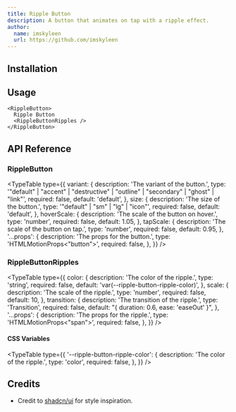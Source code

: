 ```yaml
---
title: Ripple Button
description: A button that animates on tap with a ripple effect.
author:
  name: imskyleen
  url: https://github.com/imskyleen
---
```


<ComponentPreview name="demo-components-buttons-ripple" />

## Installation

<ComponentInstallation name="components-buttons-ripple" />

## Usage

```tsx
<RippleButton>
  Ripple Button
  <RippleButtonRipples />
</RippleButton>
```

## API Reference

### RippleButton

<ExternalLink
  href="https://animate-ui.com/docs/primitives/buttons/ripple#ripplebutton"
  text="Animate UI API Reference - Ripple Button Primitive"
/>

<TypeTable
  type={{
    variant: {
      description: 'The variant of the button.',
      type: '"default" | "accent" | "destructive" | "outline" | "secondary" | "ghost" | "link"',
      required: false,
      default: 'default',
    },
    size: {
      description: 'The size of the button.',
      type: '"default" | "sm" | "lg" | "icon"',
      required: false,
      default: 'default',
    },
    hoverScale: {
      description: 'The scale of the button on hover.',
      type: 'number',
      required: false,
      default: 1.05,
    },
    tapScale: {
      description: 'The scale of the button on tap.',
      type: 'number',
      required: false,
      default: 0.95,
    },
    '...props': {
      description: 'The props for the button.',
      type: 'HTMLMotionProps<"button">',
      required: false,
    },
  }}
/>

### RippleButtonRipples

<TypeTable
  type={{
    color: {
      description: 'The color of the ripple.',
      type: 'string',
      required: false,
      default: 'var(--ripple-button-ripple-color)',
    },
    scale: {
      description: 'The scale of the ripple.',
      type: 'number',
      required: false,
      default: 10,
    },
    transition: {
      description: 'The transition of the ripple.',
      type: 'Transition',
      required: false,
      default: "{ duration: 0.6, ease: 'easeOut' }",
    },
    '...props': {
      description: 'The props for the ripple.',
      type: 'HTMLMotionProps<"span">',
      required: false,
    },
  }}
/>

#### CSS Variables

<TypeTable
  type={{
    '--ripple-button-ripple-color': {
      description: 'The color of the ripple.',
      type: 'color',
      required: false,
    },
  }}
/>

## Credits

- Credit to [shadcn/ui](https://ui.shadcn.com/docs/components/button) for style inspiration.
